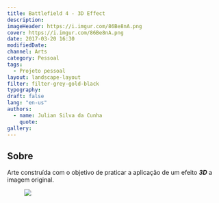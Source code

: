 ```yaml
---
title: Battlefield 4 - 3D Effect
description:
imageHeader: https://i.imgur.com/86Be8nA.png
cover: https://i.imgur.com/86Be8nA.png
date: 2017-03-20 16:30
modifiedDate:
channel: Arts
category: Pessoal
tags:
  - Projeto pessoal
layout: landscape-layout
filter: filter-grey-gold-black
typography:
draft: false
lang: "en-us"
authors:
  - name: Julian Silva da Cunha
    quote:
gallery:
---
```


## Sobre

Arte construída com o objetivo de praticar a aplicação de um efeito _**3D**_ a imagem original.

<figure>
  <img src="https://i.imgur.com/86Be8nA.png" className="mx-auto block" />
</figure>
